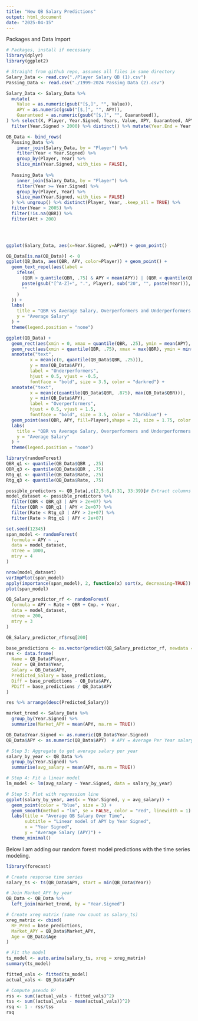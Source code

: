 ---
title: "New QB Salary Predictions"
output: html_document
date: "2025-04-15"
---

Packages and Data Import
```{r}
# Packages, install if necessary
library(dplyr)
library(ggplot2)

# Straight from github repo, assumes all files in same directory
Salary_Data <- read.csv("./Player Salary QB (1).csv")
Passing_Data <- read.csv("./1999-2024 Passing Data (2).csv")
```

```{r}
Salary_Data <- Salary_Data %>% 
  mutate(
    Value = as.numeric(gsub("[$,]", "", Value)),
    APY = as.numeric(gsub("[$,]", "", APY)),
    Guaranteed = as.numeric(gsub("[$,]", "", Guaranteed)),
) %>% select(X, Player, Year.Signed, Years, Value, APY, Guaranteed, APY.as...Of.Cap.At.Signing) %>%
  filter(Year.Signed > 2000) %>% distinct() %>% mutate(Year.End = Year.Signed + Years)

QB_Data <- bind_rows(
  Passing_Data %>%
    inner_join(Salary_Data, by = "Player") %>%
    filter(Year < Year.Signed) %>%
    group_by(Player, Year) %>%
    slice_min(Year.Signed, with_ties = FALSE),
  
  Passing_Data %>%
    inner_join(Salary_Data, by = "Player") %>%
    filter(Year >= Year.Signed) %>%
    group_by(Player, Year) %>%
    slice_max(Year.Signed, with_ties = FALSE)
  ) %>% ungroup() %>% distinct(Player, Year, .keep_all = TRUE) %>%
  filter(Year > 2005) %>%
  filter(!is.na(QBR)) %>%
  filter(Att > 200)


  
```

```{r}
ggplot(Salary_Data, aes(x=Year.Signed, y=APY)) + geom_point() 
```

```{r}
QB_Data[is.na(QB_Data)] <- 0
ggplot(QB_Data, aes(QBR, APY, color=Player)) + geom_point() +
  geom_text_repel(aes(label = 
    ifelse(
      (QBR > quantile(QBR, .75) & APY < mean(APY)) | (QBR < quantile(QBR, .25) & APY > mean(APY)),  
      paste(gsub("[^A-Z]+", ".", Player), sub("20", "", paste(Year))),
      ""
    ) 
  )) +
  labs(
    title = "QBR vs Average Salary, Overperformers and Underperformers labeled",
    y = "Average Salary"
  ) + 
  theme(legend.position = "none")
```

```{r}
ggplot(QB_Data) +
  geom_rect(aes(xmin = 0, xmax = quantile(QBR, .25), ymin = mean(APY), ymax = max(APY)), fill = 'lightcoral', alpha=.002, color = 'black', size=.01) +
  geom_rect(aes(xmin = quantile(QBR, .75), xmax = max(QBR), ymin = min(APY), ymax = mean(APY)), fill = 'skyblue', alpha=.005, color = 'black', size = .01) +
  annotate("text", 
         x = mean(c(0, quantile(QB_Data$QBR, .25))), 
         y = max(QB_Data$APY), 
         label = "Underperformers", 
         hjust = 0.5, vjust = -0.5,
         fontface = "bold", size = 3.5, color = "darkred") +
  annotate("text", 
         x = mean(c(quantile(QB_Data$QBR, .875), max(QB_Data$QBR))), 
         y = min(QB_Data$APY), 
         label = "Overperformers", 
         hjust = 0.5, vjust = 1.5,
         fontface = "bold", size = 3.5, color = "darkblue") + 
  geom_point(aes(QBR, APY, fill=Player),shape = 21, size = 1.75, color = "black", stroke = 0.4) +
  labs(
    title = "QBR vs Average Salary, Overperformers and Underperformers labeled",
    y = "Average Salary"
  ) +
  theme(legend.position = "none")
```


```{r}
library(randomForest)
QBR_q1 <- quantile(QB_Data$QBR , .25)
QBR_q3 <- quantile(QB_Data$QBR , .75)
Rtg_q1 <- quantile(QB_Data$Rate, .25)
Rtg_q3 <- quantile(QB_Data$Rate, .75)

possible_predictors <- QB_Data[,c(2,5:6,8:31, 33:39)]# Extract columns we wanna use
model_dataset <- possible_predictors %>%
  filter(QBR < QBR_q3 | APY > 2e+07) %>%
  filter(QBR > QBR_q1 | APY < 2e+07) %>%
  filter(Rate < Rtg_q3 | APY > 2e+07) %>%
  filter(Rate > Rtg_q1 | APY < 2e+07)

set.seed(12345)
span_model <- randomForest(
  formula = APY ~ .,
  data = model_dataset,
  ntree = 1000,
  mtry = 4
)

nrow(model_dataset)
varImpPlot(span_model)
apply(importance(span_model), 2, function(x) sort(x, decreasing=TRUE))
plot(span_model)
```

```{r}
QB_Salary_predictor_rf <- randomForest(
  formula = APY ~ Rate + QBR + Cmp. + Year,
  data = model_dataset,
  ntree = 200,
  mtry = 3
)

QB_Salary_predictor_rf$rsq[200]

```

```{r}
base_predictions <- as.vector(predict(QB_Salary_predictor_rf, newdata = QB_Data))
res <- data.frame(
  Name = QB_Data$Player,
  Year = QB_Data$Year,
  Salary = QB_Data$APY,
  Predicted_Salary = base_predictions,
  Diff = base_predictions - QB_Data$APY,
  PDiff = base_predictions / QB_Data$APY
)

res %>% arrange(desc(Predicted_Salary))
```






```{r}

market_trend <- Salary_Data %>%
  group_by(Year.Signed) %>%
  summarize(Market_APY = mean(APY, na.rm = TRUE))

QB_Data$Year.Signed <- as.numeric(QB_Data$Year.Signed)
QB_Data$APY <- as.numeric(QB_Data$APY)  # APY = Average Per Year salary

# Step 3: Aggregate to get average salary per year
salary_by_year <- QB_Data %>%
  group_by(Year.Signed) %>%
  summarise(avg_salary = mean(APY, na.rm = TRUE))

# Step 4: Fit a linear model
lm_model <- lm(avg_salary ~ Year.Signed, data = salary_by_year)

# Step 5: Plot with regression line
ggplot(salary_by_year, aes(x = Year.Signed, y = avg_salary)) +
  geom_point(color = "blue", size = 3) +
  geom_smooth(method = "lm", se = FALSE, color = "red", linewidth = 1) +
  labs(title = "Average QB Salary Over Time",
       subtitle = "Linear model of APY by Year Signed",
       x = "Year Signed",
       y = "Average Salary (APY)") +
  theme_minimal()
```

Below I am adding our random forest model predictions with the time series modeling.

```{r}
library(forecast)

# Create response time series
salary_ts <- ts(QB_Data$APY, start = min(QB_Data$Year))

# Join Market_APY by year
QB_Data <- QB_Data %>%
  left_join(market_trend, by = "Year.Signed")

# Create xreg matrix (same row count as salary_ts)
xreg_matrix <- cbind(
  RF_Pred = base_predictions,
  Market_APY = QB_Data$Market_APY,
  Age = QB_Data$Age
)

# Fit the model
ts_model <- auto.arima(salary_ts, xreg = xreg_matrix)
summary(ts_model)
```

```{r}
fitted_vals <- fitted(ts_model)
actual_vals <- QB_Data$APY

# Compute pseudo R²
rss <- sum((actual_vals - fitted_vals)^2)
tss <- sum((actual_vals - mean(actual_vals))^2)
rsq <- 1 - rss/tss
rsq
```

```{r}

```

